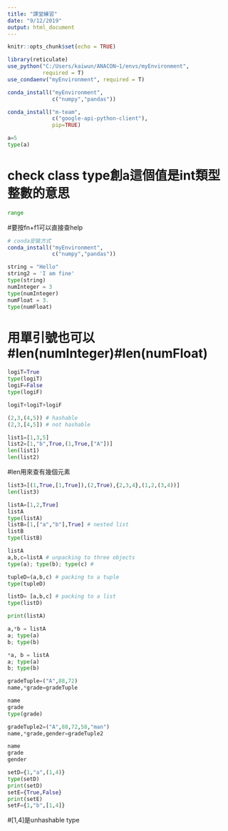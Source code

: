 ```yaml
---
title: "課堂練習"
date: "9/12/2019"
output: html_document
---
```


```r
knitr::opts_chunk$set(echo = TRUE)

library(reticulate)
use_python("C:/Users/kaiwun/ANACON~1/envs/myEnvironment",
           required = T)
use_condaenv("myEnvironment", required = T)
```
```r
conda_install("myEnvironment", 
              c("numpy","pandas"))
```
```r
conda_install("m-team", 
              c("google-api-python-client"),
              pip=TRUE) 
```


```python
a=5
type(a) 
```
# check class type創a這個值是int類型整數的意思

```python
range 
```
#要按fn+f1可以直接查help
```r
# conda安裝方式
conda_install("myEnvironment",
              c("numpy","pandas")) 
```

```python
string = "Hello"
string2 = 'I am fine' 
type(string)
numInteger = 3
type(numInteger)
numFloat = 3.
type(numFloat)
```
# 用單引號也可以#len(numInteger)#len(numFloat)
```python
logiT=True
type(logiT)
logiF=False
type(logiF)
```
```python
logiT+logiT+logiF
```
```python
(2,3,(4,5)) # hashable
(2,3,[4,5]) # not hashable
```
```python
list1=[1,3,5]
list2=[1,"b",True,(1,True,["A"])]
len(list1)
len(list2)
```
#len用來查有幾個元素
```python
list3=[(1,True,[1,True]),(2,True),{2,3,4},(1,2,(3,4))]
len(list3)
```
```python
listA=[1,2,True]
listA
type(listA)
listB=[1,["a","b"],True] # nested list
listB
type(listB)

```

```python
listA
a,b,c=listA # unpacking to three objects
type(a); type(b); type(c) # 

tupleD=(a,b,c) # packing to a tuple
type(tupleD)

listD= [a,b,c] # packing to a list
type(listD)
```

```python
print(listA)

a,*b = listA
a; type(a)
b; type(b)

*a, b = listA
a; type(a)
b; type(b)
```
```python
gradeTuple=("A",88,72)
name,*grade=gradeTuple
```

```python
name
grade
type(grade)
```
```python
gradeTuple2=("A",88,72,58,"man")
name,*grade,gender=gradeTuple2
```

```python
name
grade
gender
```


```python
setD={1,"a",(1,4)}
type(setD)
print(setD)
setE={True,False}
print(setE)
setF={1,"b",[1,4]}
```
#[1,4]是unhashable type

